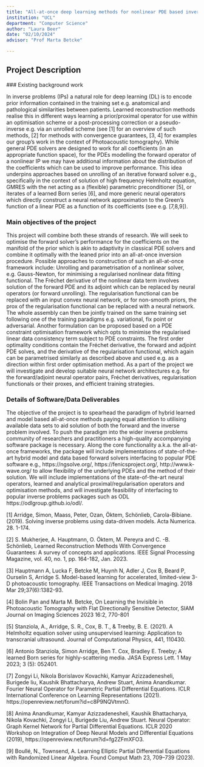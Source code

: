 ```yaml
---
title: "All-at-once deep learning methods for nonlinear PDE based inverse problems"
institution: "UCL"
department: "Computer Science"
author: "Laura Beer"
date: "02/10/2024"
advisor: "Prof Marta Betcke"

---
```

## Project Description

 ### Existing background work

In inverse problems (IPs) a natural role for deep learning (DL) is to encode prior information contained in the training set e.g. anatomical and pathological similarities between patients. Learned reconstruction methods realise this in different ways learning a prior/proximal operator for use within an optimisation scheme or a post-processing correction or a pseudo-inverse e.g. via an unrolled scheme (see [1] for an overview of such methods, [2] for methods with convergence guarantees, [3, 4] for examples our group’s work in the context of Photoacoustic tomography).
While general PDE solvers are designed to work for all coefficients (in an appropriate function space), for the PDEs modelling the forward operator of a nonlinear IP we may have additional information about the distribution of the coefficients which can be used to improve performance. This idea underpins approaches based on unrolling of an iterative forward solver e.g., specifically in the context of solution of high frequency Helmholtz equation, GMRES with the net acting as a (flexible) parametric preconditioner [5], or iterates of a learned Born series [6], and more generic neural operators which directly construct a neural network approximation to the Green’s function of a linear PDE as a function of its coefficients (see e.g. [7,8,9]).

### Main objectives of the project

This project will combine both these strands of research. We will seek to optimise the forward solver’s performance for the coefficients on the manifold of the prior which is akin to adaptivity in classical PDE solvers and combine it optimally with the leaned prior into an all-at-once inversion procedure. 
Possible approaches to construction of such an all-at-once framework include: 
Unrolling and parametrisation of a nonlinear solver, e.g. Gauss-Newton, for minimising a regularised nonlinear data fitting functional. The Fréchet derivative of the nonlinear data term involves solution of the forward PDE and its adjoint which can be replaced by neural operators (or forward unrolling). The regularisation functional can be replaced with an input convex neural network, or for non-smooth priors, the prox of the regularisation functional can be replaced with a neural network. The whole assembly can then be jointly trained on the same training set following one of the training paradigms e.g. variational, fix point or adversarial. 
Another formulation can be proposed based on a PDE constraint optimisation framework which opts to minimise the regularised linear data consistency term subject to PDE constraints. The first order optimality conditions contain the Fréchet derivative, the forward and adjoint PDE solves, and the derivative of the regularisation functional, which again can be parametrised similarly as described above and used e.g. as a direction within first order optimisation method.
As a part of the project we will investigate and develop suitable neural network architectures e.g. for the forward/adjoint neural operator pairs, Fréchet derivatives, regularisation functionals or their proxes, and efficient training strategies. 

### Details of Software/Data Deliverables

The objective of the project is to spearhead the paradigm of hybrid learned and model based all-at-once methods paying equal attention to utilising available data sets to aid solution of both the forward and the inverse problem involved.
To push the paradigm into the wider inverse problems community of researchers and practitioners a high-quality accompanying software package is necessary. Along the core functionality a.k.a. the all-at-once frameworks, the package will include implementations of state-of-the-art hybrid model and data based forward solvers interfacing to popular PDE software e.g., https://ngsolve.org/, https://fenicsproject.org/, http://www.k-wave.org/ to allow flexibility of the underlying PDEs and the method of their solution. We will include implementations of the state-of-the-art neural operators, learned and analytical proximal/regularisation operators and optimisation methods, and will investigate feasibility of interfacing to popular inverse problems packages such as ODL https://odlgroup.github.io/odl/. 

[1] Arridge, Simon, Maass, Peter, Ozan, Öktem, Schönlieb, Carola-Bibiane. (2019). Solving inverse problems using data-driven models. Acta Numerica. 28. 1-174. 

[2] S. Mukherjee, A. Hauptmann, O. Öktem, M. Pereyra and C. -B. Schönlieb, Learned Reconstruction Methods With Convergence Guarantees: A survey of concepts and applications. IEEE Signal Processing Magazine, vol. 40, no. 1, pp. 164-182, Jan. 2023.

[3] Hauptmann A, Lucka F, Betcke M, Huynh N, Adler J, Cox B, Beard P, Ourselin S, Arridge S. Model-based learning for accelerated, limited-view 3-D photoacoustic tomography. IEEE Transactions on Medical Imaging. 2018 Mar 29;37(6):1382-93.

[4] Bolin Pan and Marta M. Betcke, On Learning the Invisible in Photoacoustic Tomography with Flat Directionally Sensitive Detector, SIAM Journal on Imaging Sciences 2023 16:2, 770-801

[5] Stanziola, A., Arridge, S. R., Cox, B. T., & Treeby, B. E. (2021). A Helmholtz equation solver using unsupervised learning: Application to transcranial ultrasound. Journal of Computational Physics, 441, 110430.

[6] Antonio Stanziola, Simon Arridge, Ben T. Cox, Bradley E. Treeby; A learned Born series for highly-scattering media. JASA Express Lett. 1 May 2023; 3 (5): 052401. 

[7] Zongyi Li, Nikola Borislavov Kovachki, Kamyar Azizzadenesheli, Burigede liu, Kaushik Bhattacharya, Andrew Stuart, Anima Anandkumar. Fourier Neural Operator for Parametric Partial Differential Equations. ICLR International Conference on Learning Representations (2021). https://openreview.net/forum?id=c8P9NQVtmnO.

[8] Anima Anandkumar, Kamyar Azizzadenesheli, Kaushik Bhattacharya, Nikola Kovachki, Zongyi Li, Burigede Liu, Andrew Stuart. Neural Operator: Graph Kernel Network for Partial Differential Equations. ICLR 2020 Workshop on Integration of Deep Neural Models and Differential Equations (2019), https://openreview.net/forum?id=fg2ZFmXFO3.

[9] Boullé, N., Townsend, A. Learning Elliptic Partial Differential Equations with Randomized Linear Algebra. Found Comput Math 23, 709–739 (2023). 
